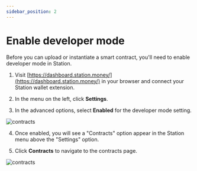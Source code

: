 ```yaml
---
sidebar_position: 2
---
```


# Enable developer mode

Before you can upload or instantiate a smart contract, you'll need to enable developer mode in Station. 

1. Visit [https://dashboard.station.money/](https://dashboard.station.money/) in your browser and connect your Station wallet extension. 

2. In the menu on the left, click **Settings**. 

3. In the advanced options, select **Enabled** for the developer mode setting. 

<img
    className="readme-img-lg"
    src="/img/screens/contracts/contracts-1.png"
    alt="contracts"
/>

4. Once enabled, you will see a "Contracts" option appear in the Station menu above the "Settings" option. 

5. Click **Contracts** to navigate to the contracts page. 

<img
    className="readme-img-lg"
    src="/img/screens/contracts/contracts-2.png"
    alt="contracts"
/>

